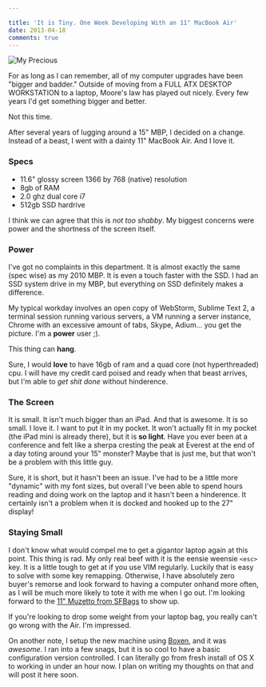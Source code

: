 ```yaml
---

title: 'It is Tiny. One Week Developing With an 11" MacBook Air'
date: 2013-04-18
comments: true
---
```


![My Precious](https://res.cloudinary.com/joelhooks-com/image/upload/v1646023534/images/My-Precious.jpg)

For as long as I can remember, all of my computer upgrades have been "bigger and
badder." Outside of moving from a FULL ATX DESKTOP WORKSTATION to a laptop,
Moore's law has played out nicely. Every few years I'd get something bigger and
better.

Not this time.

After several years of lugging around a 15" MBP, I decided on a change. Instead
of a beast, I went with a dainty 11" MacBook Air. And I love it.

### Specs

- 11.6" glossy screen 1366 by 768 (native) resolution
- 8gb of RAM
- 2.0 ghz dual core i7
- 512gb SSD hardrive

I think we can agree that this is _not too shabby_. My biggest concerns were
power and the shortness of the screen itself.

### Power

I've got no complaints in this department. It is almost exactly the same (spec
wise) as my 2010 MBP. It is even a touch faster with the SSD. I had an SSD
system drive in my MBP, but everything on SSD definitely makes a difference.

My typical workday involves an open copy of WebStorm, Sublime Text 2, a terminal
session running various servers, a VM running a server instance, Chrome with an
excessive amount of tabs, Skype, Adium... you get the picture. I'm a **power**
user ;).

This thing can **hang**.

Sure, I would **love** to have 16gb of ram and a quad core (not hyperthreaded)
cpu. I will have my credit card poised and ready when that beast arrives, but
I'm able to _get shit done_ without hinderence.

### The Screen

It is small. It isn't much bigger than an iPad. And that is awesome. It is so
small. I love it. I want to put it in my pocket. It won't actually fit in my
pocket (the iPad mini is already there), but it is **so light**. Have you ever
been at a conference and felt like a sherpa cresting the peak at Everest at the
end of a day toting around your 15" monster? Maybe that is just me, but that
won't be a problem with this little guy.

Sure, it is short, but it hasn't been an issue. I've had to be a little more
"dynamic" with my font sizes, but overall I've been able to spend hours reading
and doing work on the laptop and it hasn't been a hinderence. It certainly isn't
a problem when it is docked and hooked up to the 27" display!

### Staying Small

I don't know what would compel me to get a gigantor laptop again at this point.
This thing is rad. My only real beef with it is the eensie weensie `<esc>` key. It
is a little tough to get at if you use VIM regularly. Luckily that is easy to
solve with some key remapping. Otherwise, I have absolutely zero buyer's remorse
and look forward to having a computer onhand more often, as I will be much more
likely to tote it with me when I go out. I'm looking forward to the [11" Muzetto
from SFBags](https://sfbags.com/products/muzetto/muzetto.php) to show up.

If you're looking to drop some weight from your laptop bag, you really can't go
wrong with the Air. I'm impressed.

On another note, I setup the new machine using
[Boxen](https://boxen.github.com/), and it was _awesome_. I ran into a few snags,
but it is so cool to have a basic configuration version controlled. I can
literally go from fresh install of OS X to working in under an hour now. I plan
on writing my thoughts on that and will post it here soon.

